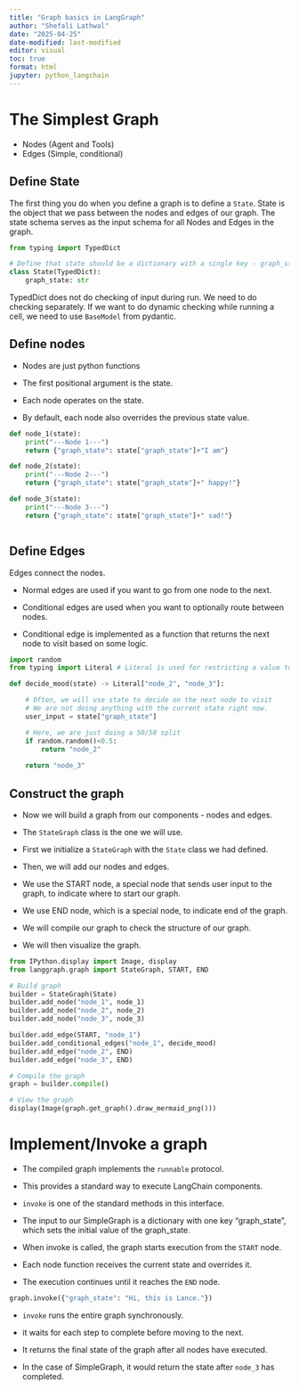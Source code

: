 ```yaml
---
title: "Graph basics in LangGraph"
author: "Shefali Lathwal"
date: "2025-04-25"
date-modified: last-modified
editor: visual
toc: true
format: html
jupyter: python_langchain
---
```


# The Simplest Graph

-   Nodes (Agent and Tools)
-   Edges (Simple, conditional)

## Define State

The first thing you do when you define a graph is to define a `State`. State is the object that we pass between the nodes and edges of our graph. The state schema serves as the input schema for all Nodes and Edges in the graph.

```python
from typing import TypedDict

# Define that state should be a dictionary with a single key - graph_state with values of type string
class State(TypedDict):
    graph_state: str
```

::: callout-note
TypedDict does not do checking of input during run. We need to do checking separately. If we want to do dynamic checking while running a cell, we need to use `BaseModel` from pydantic.
:::

## Define nodes

-   Nodes are just python functions

-   The first positional argument is the state.

-   Each node operates on the state.

-   By default, each node also overrides the previous state value.

```python
def node_1(state):
    print("---Node 1---")
    return {"graph_state": state["graph_state"]+"I am"}

def node_2(state):
    print("---Node 2---")
    return {"graph_state": state["graph_state"]+" happy!"}

def node_3(state):
    print("---Node 3---")
    return {"graph_state": state["graph_state"]+" sad!"}



```

## Define Edges

Edges connect the nodes.

-   Normal edges are used if you want to go from one node to the next.

-   Conditional edges are used when you want to optionally route between nodes.

-   Conditional edge is implemented as a function that returns the next node to visit based on some logic.

```python
import random
from typing import Literal # Literal is used for restricting a value to a fixed set of constants

def decide_mood(state) -> Literal["node_2", "node_3"]:

    # Often, we will use state to decide on the next node to visit
    # We are not doing anything with the current state right now.
    user_input = state["graph_state"]

    # Here, we are just doing a 50/50 split
    if random.random()<0.5:
        return "node_2"
    
    return "node_3"
```

## Construct the graph

-   Now we will build a graph from our components - nodes and edges.

-   The `StateGraph` class is the one we will use.

-   First we initialize a `StateGraph` with the `State` class we had defined.

-   Then, we will add our nodes and edges.

-   We use the START node, a special node that sends user input to the graph, to indicate where to start our graph.

-   We use END node, which is a special node, to indicate end of the graph.

-   We will compile our graph to check the structure of our graph.

-   We will then visualize the graph.

```python
from IPython.display import Image, display
from langgraph.graph import StateGraph, START, END

# Build graph
builder = StateGraph(State)
builder.add_node("node_1", node_1)
builder.add_node("node_2", node_2)
builder.add_node("node_3", node_3)

builder.add_edge(START, "node_1")
builder.add_conditional_edges("node_1", decide_mood)
builder.add_edge("node_2", END)
builder.add_edge("node_3", END)

# Compile the graph
graph = builder.compile()

# View the graph
display(Image(graph.get_graph().draw_mermaid_png()))
```

# Implement/Invoke a graph

-   The compiled graph implements the `runnable` protocol.

-   This provides a standard way to execute LangChain components.

-   `invoke` is one of the standard methods in this interface.

-   The input to our SimpleGraph is a dictionary with one key "graph_state", which sets the initial value of the graph_state.

-   When invoke is called, the graph starts execution from the `START` node.

-   Each node function receives the current state and overrides it.

-   The execution continues until it reaches the `END` node.

```python
graph.invoke({"graph_state": "Hi, this is Lance."})
```

-   `invoke` runs the entire graph synchronously.

-   it waits for each step to complete before moving to the next.

-   It returns the final state of the graph after all nodes have executed.

-   In the case of SimpleGraph, it would return the state after `node_3` has completed.